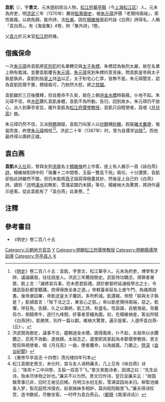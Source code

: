{{明清人物信息框
| 姓名 = 袁凱
| 原名 =
| 圖片名稱= 袁凱.jpg
| 圖片大小 = 290px
| 圖片說明 = 《松江邦彥圖》之袁凱像
| 最高職務 = 監察御史
| 國家 = 大明
| 爵位 =
| 籍貫 = 京師[[松江府|松江府]][[华亭县_(唐朝)|華亭縣]]
| 族裔 = 漢族
| 旗籍 = 
| 字號 = 字'''景文'''
| 室名 = 
| 諡號 = 
| 出生日期 = 生年不詳
| 出生地點 = 
| 逝世日期 = 卒年不詳
| 逝世地點 = 
| 墓葬 =
| 配偶 =
| 親屬 = （父）[[袁介|袁介]]
| 出身 = 
*布衣
| 經歷 = 
| 著作 =
}}

'''袁凱'''（{{bd|?||?||}}），字'''景文'''，元末[[明|明]]初政治人物，[[松江府|松江府]][[华亭县_(唐朝)|華亭縣]]（今[[上海|上海]][[松江区|松江区]]）人。元末為府吏，明[[洪武|洪武]]三年（1370年）薦授[[監察御史|監察御史]]，被[[朱元璋|朱元璋]]評價「老猾持兩端」，索性裝瘋，以病免歸。能作詩，法[[杜甫|杜甫]]。因在[[楊維楨|楊維楨]]面前吟詠《白燕》詩得名，人稱「袁白燕」。有《海叟集》4卷，附「集外詩」1卷。

父[[袁介|袁介]]於元末官[[松江府|松江府]]府椽。

==借瘋保命==
一次[[朱元璋|朱元璋]]命袁凱將[[死刑犯|死刑犯]]的名單轉交與[[太子|太子]][[朱標|朱標]]，朱標認為執刑太嚴，故在名單上稍有裁減，並要袁凱覆告[[朱元璋|朱元璋]]，[[朱元璋|朱元璋]]見到朱標的意見後，問袁凱皇帝與太子孰是孰非，袁凱則指[[皇上|皇上]]持[[法|法]]以正，太子則宅心仁厚，皆無不是。朱元璋聞言，認為袁凱狡猾不實，模稜兩可，乃勃然大怒，將之[[禁錮|禁錮]]。

袁凱雖於三日後獲釋，但自覺命不久矣，故在上朝過[[金水橋|金水橋]]時裝瘋，仆地不起。朱元璋不信，命[[木匠|木匠]]鑽扎袁凱身體，袁凱不為所動。告归，回到故乡。朱元璋仍不放心，派人到華亭宣旨，擢升袁凱為[[松江府|松江府]][[儒學教授|儒學教授]]，袁凱只目瞠使者，高唱《[[月兒高|月兒高]]》曲。

朱元璋仍然不信，又派[[特務|特務]]跟蹤，袁凱乃叫家人以[[炒麵|炒麵]]攪[[砂糖|砂糖]]，假裝[[豬|豬]][[犬|犬]][[糞便|糞便]]，匍匐而食，終使[[朱元璋|朱元璋]]相信<ref>《[[明史|明史]]》卷二百八十五：袁凱，字景文，松江華亭人。元末為府吏，博學有才辨，議論飆發，往往屈座人。洪武三年薦授御史。武臣恃功驕恣，得罪者漸眾，凱上言：「諸將習兵事，恐未悉君臣禮。請於都督府延通經學古之士，令諸武臣赴都堂聽講，庶得保族全身之道。」帝敕臺省延名士直午門，為諸將說書。後帝慮囚畢，命凱送皇太子覆訊，多所矜減。凱還報，帝問「朕與太子孰是？」凱頓首言：「陛下法之正，東宮心之慈。」帝以凱老猾持兩端，惡之。凱懼，佯狂免，告歸，久之以壽終。凱工詩，有盛名。性詼諧，自號海叟。背戴烏巾，倒騎黑牛，遊行九峰間，好事者至繪為圖。初，在楊維楨座，客出所賦《白燕詩》，凱微笑，別作一篇以獻。維楨大驚賞，遍示座客，人遂呼袁白燕-{云}-。</ref><ref>洪武間為御史，議事不合，趨朝過金水橋，詭得風疾，仆不起，太祖命以水鑽鑽之，忍死不為動，遂放歸。太祖念之，遣使即其家起為本郡儒學教授，景文瞠目熟視使者，唱《月兒高》一曲，使者覆命，以為誠風，乃置之。[[陸深|陸深]]《[[金台紀聞|金台紀聞]]》</ref>。洪武二十年（1387年）时，曾为县儒学[[训导|训导]]<ref>《重修华亭县志·十四卷》清光绪四年刊本</ref>。而他最终得以壽終正寢。

==袁白燕==
'''袁凱'''未[[入仕|入仕]]前，曾與友到[[浙南|浙南]]名士[[楊維楨|楊維楨]]府上作客，座上有人展示一首《詠白燕》[[詩|詩]]，楊維楨對詩中的「珠簾十二中間卷，玉翦一雙高下飛」兩句，十分讚賞，袁凱卻指此詩雖然不錯，但仍未能將[[燕子|燕子]]描寫得極盡其妙，然後呈上自己的《白燕》詩。讀到「[[月|月]]明[[漢水|漢水]]初無影，雪滿梁園仍未歸」等句，楊維楨大為驚賞，將詩作遍示座客。從此袁凱有了「袁白燕」此美譽。<ref>松江袁御史景文，未仕时，尝与友人谒杨廉夫，几上见有《咏白燕》诗云：“珠帘十二中间卷，玉翦一双高下飞。”景文素能诗者，因谓之曰：“先生此诗，殆未尽体物之妙也。”廉夫不以为然。景文归作诗，翌日呈廉夫云：“故国飘零事已非，旧时王谢见应稀。月明汉水初无影，雪满梁园尚未归。柳絮池塘香入梦，梨花庭院冷侵衣。赵家姊妹多相妒，莫向昭阳殿里飞。”廉夫得诗叹赏，连书数纸，尽散坐客。一时呼为袁白燕云。（[[都穆|都穆]]《南濠诗话》）</ref>

==注釋==
{{reflist}}

==參考書目==
* 《明史》卷二百八十五

{{DEFAULTSORT:Y}}
[[Category:元朝地方官员|Category:元朝地方官员]]
[[Category:明朝監察御史|Y]]
[[Category:明朝松江府儒學教授|Category:明朝松江府儒學教授]]
[[Category:明朝縣儒學訓導|Category:明朝縣儒學訓導]]
[[Category:华亭县人|Category:华亭县人]]
[[Category:袁姓|K]]